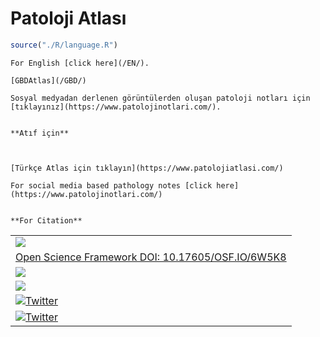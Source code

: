 # Patoloji Atlası {#patoloji-atlasi .unnumbered}

```r
source("./R/language.R")
```

```asis

For English [click here](/EN/).  

[GBDAtlas](/GBD/)  

Sosyal medyadan derlenen görüntülerden oluşan patoloji notları için [tıklayınız](https://www.patolojinotlari.com/).  


**Atıf için**  



```

```asis

[Türkçe Atlas için tıklayın](https://www.patolojiatlasi.com/)  

For social media based pathology notes [click here](https://www.patolojinotlari.com/)  


**For Citation**

```

|                                                                                                                                                                                                                                                                                                          |
|----------------------------------------------------------------------------------------------------------------------------------------------------------------------------------------------------------------------------------------------------------------------------------------------------------|
| [![](https://zenodo.org/badge/452585667.svg)](https://zenodo.org/badge/latestdoi/452585667)                                                                                                                                                                                                              |
| [Open Science Framework DOI: 10.17605/OSF.IO/6W5K8](https://osf.io/6w5k8/)                                                                                                                                                                                                                               |
| [![](https://img.shields.io/github/issues/patolojiatlasi/patolojiatlasi.github.io)](https://github.com/patolojiatlasi/patolojiatlasi.github.io/issues)                                                                                                                                                   |
| [![](https://img.shields.io/github/license/patolojiatlasi/patolojiatlasi.github.io)](https://github.com/patolojiatlasi/patolojiatlasi.github.io/blob/main/LICENSE)                                                                                                                                       |
| <a href="https://twitter.com/intent/tweet?text=Wow:&url=https%3A%2F%2Fwww.patolojiatlasi.com%2F%20@patolojinotlari%20@serdarbalci%20"><img src="https://img.shields.io/twitter/url?label=Patoloji%20Atlas%C4%B1&amp;style=social&amp;url=https%3A%2F%2Fwww.patolojiatlasi.com%2F" alt="Twitter"/></a>    |
| <a href="https://twitter.com/intent/tweet?text=Wow:&url=https%3A%2F%2Fwww.patolojinotlari.com%2F%20@patolojinotlari%20@serdarbalci%20"><img src="https://img.shields.io/twitter/url?label=Patoloji%20Notlar%C4%B1&amp;style=social&amp;url=https%3A%2F%2Fwww.patolojinotlari.com%2F" alt="Twitter"/></a> |

